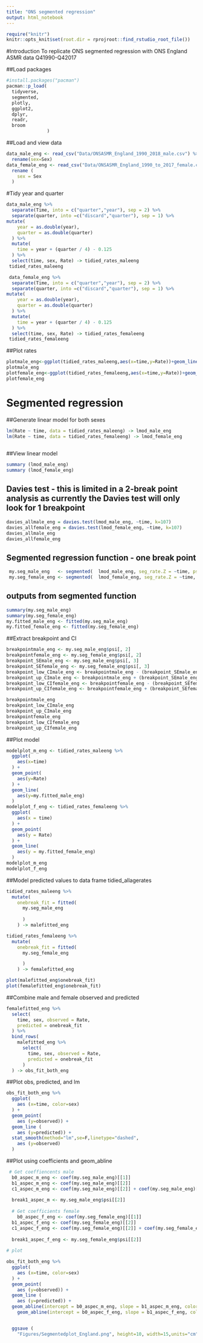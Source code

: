 ```yaml
---
title: "ONS segmented regression"
output: html_notebook
---
```



```r
require("knitr")
knitr::opts_knit$set(root.dir = rprojroot::find_rstudio_root_file())
```

#Introduction
To replicate ONS segmented regression with ONS England ASMR data Q41990-Q42017

##Load packages
```r
#install.packages("pacman")
pacman::p_load(
  tidyverse,
  segmented,
  plotly,
  ggplot2,
  dplyr,
  readr,
  broom
               )
```


##Load and view data

```r
data_male_eng <- read_csv("Data/ONSASMR_England_1990_2018_male.csv") %>% 
  rename(sex=Sex)
data_female_eng <- read_csv("Data/ONSASMR_England_1990_to_2017_female.csv", col_types = "ccd") %>% 
  rename (
    sex = Sex
  )
```

#Tidy year and quarter

```r
data_male_eng %>% 
  separate(Time, into = c("quarter","year"), sep = 2) %>% 
  separate(quarter, into =c("discard","quarter"), sep = 1) %>% 
mutate(
    year = as.double(year),
    quarter = as.double(quarter)
  ) %>% 
  mutate(
    time = year + (quarter / 4) - 0.125
  ) %>% 
  select(time, sex, Rate) -> tidied_rates_maleeng
 tidied_rates_maleeng

 data_female_eng %>% 
  separate(Time, into = c("quarter","year"), sep = 2) %>% 
  separate(quarter, into =c("discard","quarter"), sep = 1) %>% 
mutate(
    year = as.double(year),
    quarter = as.double(quarter)
  ) %>% 
  mutate(
    time = year + (quarter / 4) - 0.125
  ) %>% 
  select(time, sex, Rate) -> tidied_rates_femaleeng
 tidied_rates_femaleeng
```

##Plot rates

```r
plotmale_eng<-ggplot(tidied_rates_maleeng,aes(x=time,y=Rate))+geom_line(size=1.0001, show.legend = TRUE)+theme(text=element_text(size=14))
plotmale_eng
plotfemale_eng<-ggplot(tidied_rates_femaleeng,aes(x=time,y=Rate))+geom_line(size=1.0001, show.legend = TRUE)+theme(text=element_text(size=14))
plotfemale_eng
```



# Segmented regression 
##Generate linear model for both sexes

```r

lm(Rate ~ time, data = tidied_rates_maleeng) -> lmod_male_eng
lm(Rate ~ time, data = tidied_rates_femaleeng) -> lmod_female_eng
  

```

##View linear model 

```r
summary (lmod_male_eng)
summary (lmod_female_eng)

```

## Davies test - this is limited in a 2-break point analysis as currently the Davies test will only look for 1 breakpoint

```r
davies_allmale_eng = davies.test(lmod_male_eng, ~time, k=107)
davies_allfemale_eng = davies.test(lmod_female_eng, ~time, k=107)
davies_allmale_eng
davies_allfemale_eng
```



## Segmented regression function - one break point

```r
 my.seg_male_eng   <- segmented(  lmod_male_eng, seg_rate.Z = ~time, psi = NA, control = seg.control(K=1))
 my.seg_female_eng <- segmented(  lmod_female_eng, seg_rate.Z = ~time, psi = NA, control = seg.control(K=1))

```
  
## outputs from segmented function

```r
summary(my.seg_male_eng)
summary(my.seg_female_eng)
my.fitted_male_eng <- fitted(my.seg_male_eng)
my.fitted_female_eng <- fitted(my.seg_female_eng)

```

##Extract breakpoint and CI
```r
breakpointmale_eng <- my.seg_male_eng$psi[, 2]
breakpointfemale_eng <- my.seg_female_eng$psi[, 2]
breakpoint_SEmale_eng <- my.seg_male_eng$psi[, 3]
breakpoint_SEfemale_eng <- my.seg_female_eng$psi[, 3]
breakpoint_low_CImale_eng <- breakpointmale_eng - (breakpoint_SEmale_eng*1.96)
breakpoint_up_CImale_eng <- breakpointmale_eng + (breakpoint_SEmale_eng*1.96)
breakpoint_low_CIfemale_eng <- breakpointfemale_eng - (breakpoint_SEfemale_eng*1.96)
breakpoint_up_CIfemale_eng <- breakpointfemale_eng + (breakpoint_SEfemale_eng*1.96)

breakpointmale_eng
breakpoint_low_CImale_eng
breakpoint_up_CImale_eng
breakpointfemale_eng
breakpoint_low_CIfemale_eng
breakpoint_up_CIfemale_eng
```  

##Plot model

```r
modelplot_m_eng <- tidied_rates_maleeng %>% 
  ggplot(
    aes(x=time)
  ) + 
  geom_point(
    aes(y=Rate)
  ) + 
  geom_line(
    aes(y=my.fitted_male_eng)
  )
modelplot_f_eng <- tidied_rates_femaleeng %>%
  ggplot(
    aes(x = time)
  ) +
  geom_point(
    aes(y = Rate)
  ) +
  geom_line(
    aes(y = my.fitted_female_eng)
  )
modelplot_m_eng
modelplot_f_eng
```

##Model predicted values to data frame tidied_allagerates

```r
tidied_rates_maleeng %>%
  mutate(
    onebreak_fit = fitted(
      my.seg_male_eng
     
      )
    ) -> malefitted_eng 

tidied_rates_femaleeng %>%
  mutate(
    onebreak_fit = fitted(
      my.seg_female_eng

      )
    ) -> femalefitted_eng

plot(malefitted_eng$onebreak_fit)
plot(femalefitted_eng$onebreak_fit)
```

##Combine male and female observed and predicted

```r
femalefitted_eng %>% 
  select(
    time, sex, observed = Rate,
    predicted = onebreak_fit
  ) %>% 
  bind_rows(
    malefitted_eng %>% 
      select(
        time, sex, observed = Rate,
        predicted = onebreak_fit
      ) 
  ) -> obs_fit_both_eng
```


##Plot obs, predicted, and lm

```r
obs_fit_both_eng %>% 
  ggplot(
    aes (x=time, color=sex)
  ) +
  geom_point(
    aes (y=observed)) +
  geom_line ( 
    aes (y=predicted)) +
  stat_smooth(method="lm",se=F,linetype="dashed",
    aes (y=observed)
  )
```

##Plot using coefficients and geom_abline
```r
 # Get coeffiencents male
  b0_aspec_m_eng <- coef(my.seg_male_eng)[[1]]
  b1_aspec_m_eng <- coef(my.seg_male_eng)[[2]]
  c1_aspec_m_eng <- coef(my.seg_male_eng)[[2]] + coef(my.seg_male_eng)[[3]]
  
  break1_aspec_m <- my.seg_male_eng$psi[[2]]
  
  # Get coefficients female
    b0_aspec_f_eng <- coef(my.seg_female_eng)[[1]]
  b1_aspec_f_eng <- coef(my.seg_female_eng)[[2]]
  c1_aspec_f_eng <- coef(my.seg_female_eng)[[2]] + coef(my.seg_female_eng)[[3]]
  
  break1_aspec_f_eng <- my.seg_female_eng$psi[[2]]
  
# plot

obs_fit_both_eng %>% 
  ggplot(
    aes (x=time, color=sex)
  ) +
  geom_point(
    aes (y=observed)) +
  geom_line ( 
    aes (y=predicted)) +
  geom_abline(intercept = b0_aspec_m_eng, slope = b1_aspec_m_eng, color="blue", linetype="dashed") +
    geom_abline(intercept = b0_aspec_f_eng, slope = b1_aspec_f_eng, color="red", linetype="dashed")


  ggsave (
    "Figures/Segmentedplot_England.png", height=10, width=15,units="cm"  )
  
```


